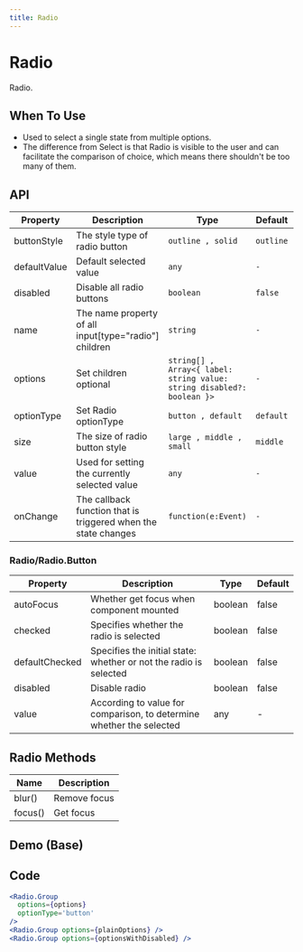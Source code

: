 ```yaml
---
title: Radio
---
```


# Radio

Radio.

## When To Use

- Used to select a single state from multiple options.
- The difference from Select is that Radio is visible to the user and can facilitate the comparison of choice, which means there shouldn't be too many of them.

## API

| Property     | Description                                                    | Type                                                                   | Default   | Version |
| --------     | -----------------------------------                            | --------------------------------                                       | --------- | ------- |
| buttonStyle  | The style type of radio button                                 | `outline , solid`                                                      | `outline` |         |
| defaultValue | Default selected value                                         | `any`                                                                  | `-`       |         |
| disabled     | Disable all radio buttons                                      | `boolean`                                                              | `false`   |         |
| name         | The name property of all input[type="radio"] children          | `string`                                                               | `-`       |         |
| options      | Set children optional                                          | `string[] , Array<{ label: string value: string disabled?: boolean }>` | `-`       |         |
| optionType   | Set Radio optionType                                           | `button , default`                                                     | `default` |         |
| size         | The size of radio button style                                 | `large , middle , small`                                               | `middle`  |         |
| value        | Used for setting the currently selected value                  | `any`                                                                  | `-`       |         |
| onChange     | The callback function that is triggered when the state changes | `function(e:Event)`                                                    | `-`       |         |


### Radio/Radio.Button

| Property       | Description                                                          | Type    | Default |
| ---            | ---                                                                  | ---     | ---     |
| autoFocus      | Whether get focus when component mounted                             | boolean | false   |
| checked        | Specifies whether the radio is selected                              | boolean | false   |
| defaultChecked | Specifies the initial state: whether or not the radio is selected    | boolean | false   |
| disabled       | Disable radio                                                        | boolean | false   |
| value          | According to value for comparison, to determine whether the selected | any     | -       |

## Radio Methods

| Name    | Description  |
| ---     | ---          |
| blur()  | Remove focus |
| focus() | Get focus    |



## Demo (Base)
<Base />

## Code
```jsx
<Radio.Group
  options={options}
  optionType='button'
/>
<Radio.Group options={plainOptions} />
<Radio.Group options={optionsWithDisabled} />
```

